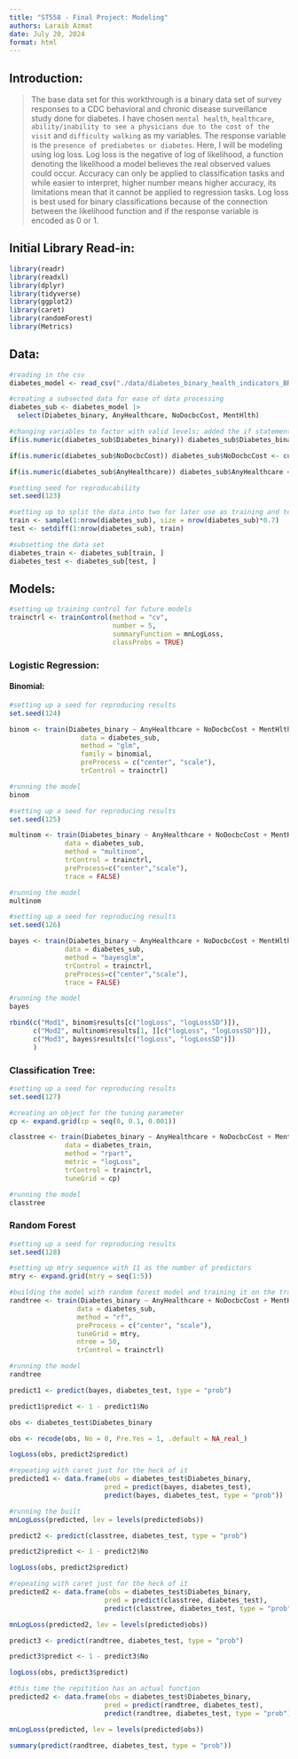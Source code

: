 ```yaml
---
title: "ST558 - Final Project: Modeling"
authors: Laraib Azmat
date: July 20, 2024
format: html
---
```

## Introduction: 

  > The base data set for this workthrough is a binary data set of survey responses to a CDC behavioral and chronic disease surveillance study done for diabetes. I have chosen `mental health`, `healthcare`, `ability/inability to see a physicians due to the cost of the visit` and `difficulty walking` as my variables. The response variable is the `presence of prediabetes or diabetes`. Here, I will be modeling using log loss. Log loss is the negative of log of likelihood, a function denoting the likelihood a model believes the real observed values could occur. Accuracy can only be applied to classification tasks and while easier to interpret, higher number means higher accuracy, its limitations mean that it cannot be applied to regression tasks. Log loss is best used for binary classifications because of the connection between the likelihood function and if the response variable is encoded as 0 or 1. 


## Initial Library Read-in:
```r
library(readr)
library(readxl)
library(dplyr)
library(tidyverse)
library(ggplot2)
library(caret)
library(randomForest)
library(Metrics)
```

## Data:
```r
#reading in the csv 
diabetes_model <- read_csv("./data/diabetes_binary_health_indicators_BRFSS2015.csv")
```

```r
#creating a subsected data for ease of data processing 
diabetes_sub <- diabetes_model |>
  select(Diabetes_binary, AnyHealthcare, NoDocbcCost, MentHlth)
```

```r
#changing variables to factor with valid levels; added the if statements to prevent the code from not running when the columns were already changed
if(is.numeric(diabetes_sub$Diabetes_binary)) diabetes_sub$Diabetes_binary <- cut(diabetes_sub$Diabetes_binary, 2, labels = c("No", "Pre.Yes"))

if(is.numeric(diabetes_sub$NoDocbcCost)) diabetes_sub$NoDocbcCost <- cut(diabetes_sub$NoDocbcCost, 2, labels = c("No.Doc", "Yes.Doc"))  

if(is.numeric(diabetes_sub$AnyHealthcare)) diabetes_sub$AnyHealthcare <- cut(diabetes_sub$AnyHealthcare, 2, labels = c("No.HC", "Yes.HC"))    
```

```r
#setting seed for reproducability
set.seed(123)

#setting up to split the data into two for later use as training and testing 
train <- sample(1:nrow(diabetes_sub), size = nrow(diabetes_sub)*0.7)
test <- setdiff(1:nrow(diabetes_sub), train)

#subsetting the data set
diabetes_train <- diabetes_sub[train, ]
diabetes_test <- diabetes_sub[test, ]
```

## Models: 
```r
#setting up training control for future models
trainctrl <- trainControl(method = "cv", 
                          number = 5, 
                          summaryFunction = mnLogLoss, 
                          classProbs = TRUE)
```

### Logistic Regression: 
#### Binomial: 
```r
#setting up a seed for reproducing results
set.seed(124)

binom <- train(Diabetes_binary ~ AnyHealthcare + NoDocbcCost + MentHlth,
                  data = diabetes_sub,
                  method = "glm",
                  family = binomial,
                  preProcess = c("center", "scale"),
                  trControl = trainctrl)

#running the model
binom
```

```r
#setting up a seed for reproducing results
set.seed(125)

multinom <- train(Diabetes_binary ~ AnyHealthcare + NoDocbcCost + MentHlth,
              data = diabetes_sub,
              method = "multinom",
              trControl = trainctrl,
              preProcess=c("center","scale"),
              trace = FALSE)

#running the model
multinom
```

```r
#setting up a seed for reproducing results
set.seed(126)

bayes <- train(Diabetes_binary ~ AnyHealthcare + NoDocbcCost + MentHlth,
              data = diabetes_sub,
              method = "bayesglm",
              trControl = trainctrl,
              preProcess=c("center","scale"),
              trace = FALSE)

#running the model
bayes
```

```r
rbind(c("Mod1", binom$results[c("logLoss", "logLossSD")]),
      c("Mod2", multinom$results[1, ][c("logLoss", "logLossSD")]),
      c("Mod3", bayes$results[c("logLoss", "logLossSD")])
      )
```

### Classification Tree:
```r
#setting up a seed for reproducing results
set.seed(127)

#creating an object for the tuning parameter
cp <- expand.grid(cp = seq(0, 0.1, 0.001))

classtree <- train(Diabetes_binary ~ AnyHealthcare + NoDocbcCost + MentHlth, 
              data = diabetes_train,
              method = "rpart",
              metric = "logLoss",
              trControl = trainctrl,
              tuneGrid = cp)

#running the model
classtree
```

### Random Forest
```r
#setting up a seed for reproducing results
set.seed(128)

#setting up mtry sequence with 11 as the number of predictors
mtry <- expand.grid(mtry = seq(1:5))

#building the model with random forest model and training it on the train data set
randtree <- train(Diabetes_binary ~ AnyHealthcare + NoDocbcCost + MentHlth, 
                 data = diabetes_sub, 
                 method = "rf",
                 preProcess = c("center", "scale"),
                 tuneGrid = mtry,
                 ntree = 50,
                 trControl = trainctrl)

#running the model
randtree
```

```r
predict1 <- predict(bayes, diabetes_test, type = "prob")

predict1$predict <- 1 - predict1$No

obs <- diabetes_test$Diabetes_binary

obs <- recode(obs, No = 0, Pre.Yes = 1, .default = NA_real_)

logLoss(obs, predict2$predict)
```
```r
#repeating with caret just for the heck of it
predicted1 <- data.frame(obs = diabetes_test$Diabetes_binary,
                        pred = predict(bayes, diabetes_test),
                        predict(bayes, diabetes_test, type = "prob"))

#running the built 
mnLogLoss(predicted, lev = levels(predicted$obs))
```

```r
predict2 <- predict(classtree, diabetes_test, type = "prob")

predict2$predict <- 1 - predict2$No

logLoss(obs, predict2$predict)
```
```r
#repeating with caret just for the heck of it
predicted2 <- data.frame(obs = diabetes_test$Diabetes_binary,
                        pred = predict(classtree, diabetes_test),
                        predict(classtree, diabetes_test, type = "prob"))

mnLogLoss(predicted2, lev = levels(predicted$obs))
```


```r
predict3 <- predict(randtree, diabetes_test, type = "prob")

predict3$predict <- 1 - predict3$No

logLoss(obs, predict3$predict)
```

```r
#this time the repitition has an actual function
predicted2 <- data.frame(obs = diabetes_test$Diabetes_binary,
                        pred = predict(randtree, diabetes_test),
                        predict(randtree, diabetes_test, type = "prob"))

mnLogLoss(predicted, lev = levels(predicted$obs))
```

```r
summary(predict(randtree, diabetes_test, type = "prob"))
```

